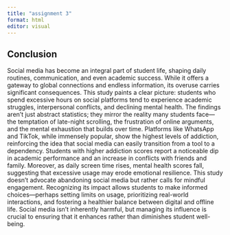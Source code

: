 ```yaml
---
title: "assignment 3"
format: html
editor: visual
---
```





























































## Conclusion 

Social media has become an integral part of student life, shaping daily routines, communication, and even academic success. While it offers a gateway to global connections and endless information, its overuse carries significant consequences. This study paints a clear picture: students who spend excessive hours on social platforms tend to experience academic struggles, interpersonal conflicts, and declining mental health. The findings aren’t just abstract statistics; they mirror the reality many students face—the temptation of late-night scrolling, the frustration of online arguments, and the mental exhaustion that builds over time.
Platforms like WhatsApp and TikTok, while immensely popular, show the highest levels of addiction, reinforcing the idea that social media can easily transition from a tool to a dependency. Students with higher addiction scores report a noticeable dip in academic performance and an increase in conflicts with friends and family. Moreover, as daily screen time rises, mental health scores fall, suggesting that excessive usage may erode emotional resilience.
This study doesn’t advocate abandoning social media but rather calls for mindful engagement. Recognizing its impact allows students to make informed choices—perhaps setting limits on usage, prioritizing real-world interactions, and fostering a healthier balance between digital and offline life. Social media isn’t inherently harmful, but managing its influence is crucial to ensuring that it enhances rather than diminishes student well-being.

